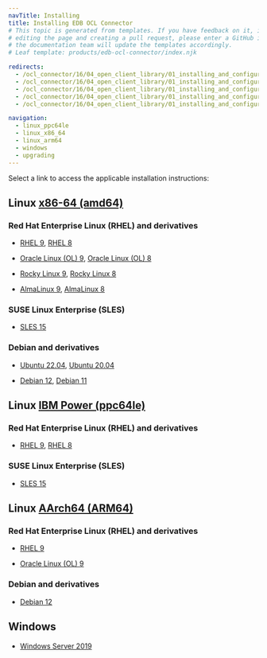 ```yaml
---
navTitle: Installing
title: Installing EDB OCL Connector
# This topic is generated from templates. If you have feedback on it, instead of
# editing the page and creating a pull request, please enter a GitHub issue and
# the documentation team will update the templates accordingly.
# Leaf template: products/edb-ocl-connector/index.njk

redirects:
  - /ocl_connector/16/04_open_client_library/01_installing_and_configuring_the_ocl_connector/
  - /ocl_connector/16/04_open_client_library/01_installing_and_configuring_the_ocl_connector/install_on_linux_using_edb_repo/
  - /ocl_connector/16/04_open_client_library/01_installing_and_configuring_the_ocl_connector/install_on_linux_using_edb_repo/11_updating_rpm_install/
  - /ocl_connector/16/04_open_client_library/01_installing_and_configuring_the_ocl_connector/install_on_linux_using_edb_repo/ibm_power_ppc64le/07_ocl_connector14_rhel8_ppcle/
  - /ocl_connector/16/04_open_client_library/01_installing_and_configuring_the_ocl_connector/install_on_linux_using_edb_repo/x86_amd64/06_ocl_connector14_ubuntu18_deb9_x86/

navigation:
  - linux_ppc64le
  - linux_x86_64
  - linux_arm64
  - windows
  - upgrading
---
```


Select a link to access the applicable installation instructions:

## Linux [x86-64 (amd64)](linux_x86_64)

### Red Hat Enterprise Linux (RHEL) and derivatives

- [RHEL 9](linux_x86_64/ocl_rhel_9), [RHEL 8](linux_x86_64/ocl_rhel_8)

- [Oracle Linux (OL) 9](linux_x86_64/ocl_rhel_9), [Oracle Linux (OL) 8](linux_x86_64/ocl_rhel_8)

- [Rocky Linux 9](linux_x86_64/ocl_other_linux_9), [Rocky Linux 8](linux_x86_64/ocl_other_linux_8)

- [AlmaLinux 9](linux_x86_64/ocl_other_linux_9), [AlmaLinux 8](linux_x86_64/ocl_other_linux_8)

### SUSE Linux Enterprise (SLES)

- [SLES 15](linux_x86_64/ocl_sles_15)

### Debian and derivatives

- [Ubuntu 22.04](linux_x86_64/ocl_ubuntu_22), [Ubuntu 20.04](linux_x86_64/ocl_ubuntu_20)

- [Debian 12](linux_x86_64/ocl_debian_12), [Debian 11](linux_x86_64/ocl_debian_11)

## Linux [IBM Power (ppc64le)](linux_ppc64le)

### Red Hat Enterprise Linux (RHEL) and derivatives

- [RHEL 9](linux_ppc64le/ocl_rhel_9), [RHEL 8](linux_ppc64le/ocl_rhel_8)

### SUSE Linux Enterprise (SLES)

- [SLES 15](linux_ppc64le/ocl_sles_15)

## Linux [AArch64 (ARM64)](linux_arm64)

### Red Hat Enterprise Linux (RHEL) and derivatives

- [RHEL 9](linux_arm64/ocl_rhel_9)

- [Oracle Linux (OL) 9](linux_arm64/ocl_rhel_9)

### Debian and derivatives

- [Debian 12](linux_arm64/ocl_debian_12)

## Windows

- [Windows Server 2019](windows)
